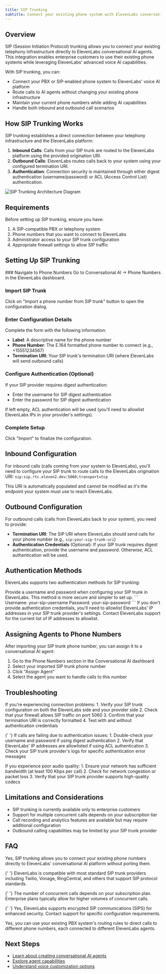 ```yaml
---
title: SIP Trunking
subtitle: Connect your existing phone system with ElevenLabs conversational AI agents using SIP trunking
---
```


## Overview

SIP (Session Initiation Protocol) trunking allows you to connect your existing telephony infrastructure directly to ElevenLabs conversational AI agents. This integration enables enterprise customers to use their existing phone systems while leveraging ElevenLabs' advanced voice AI capabilities.

With SIP trunking, you can:

- Connect your PBX or SIP-enabled phone system to ElevenLabs' voice AI platform
- Route calls to AI agents without changing your existing phone infrastructure
- Maintain your current phone numbers while adding AI capabilities
- Handle both inbound and outbound call scenarios

## How SIP Trunking Works

SIP trunking establishes a direct connection between your telephony infrastructure and the ElevenLabs platform:

1. **Inbound Calls**: Calls from your SIP trunk are routed to the ElevenLabs platform using the provided origination URI.
2. **Outbound Calls**: ElevenLabs routes calls back to your system using your configured termination URI.
3. **Authentication**: Connection security is maintained through either digest authentication (username/password) or ACL (Access Control List) authentication.

<Frame background="subtle">
  <img src="/assets/images/sip-trunk-diagram.svg" alt="SIP Trunking Architecture Diagram" />
</Frame>

## Requirements

Before setting up SIP trunking, ensure you have:

1. A SIP-compatible PBX or telephony system
2. Phone numbers that you want to connect to ElevenLabs
3. Administrator access to your SIP trunk configuration
4. Appropriate firewall settings to allow SIP traffic

## Setting Up SIP Trunking

<Steps>
  ### Navigate to Phone Numbers
  Go to Conversational AI → Phone Numbers in the ElevenLabs dashboard.

### Import SIP Trunk

Click on "Import a phone number from SIP trunk" button to open the configuration dialog.

### Enter Configuration Details

Complete the form with the following information:

- **Label**: A descriptive name for the phone number
- **Phone Number**: The E.164 formatted phone number to connect (e.g., +15551234567)
- **Termination URI**: Your SIP trunk's termination URI (where ElevenLabs will send outbound calls)

### Configure Authentication (Optional)

If your SIP provider requires digest authentication:

- Enter the username for SIP digest authentication
- Enter the password for SIP digest authentication

If left empty, ACL authentication will be used (you'll need to allowlist ElevenLabs IPs in your provider's settings).

### Complete Setup

Click "Import" to finalize the configuration.

</Steps>

## Inbound Configuration

For inbound calls (calls coming from your system to ElevenLabs), you'll need to configure your SIP trunk to route calls to the ElevenLabs origination URI:
`sip:sip.rtc.eleven2.dev:5060;transport=tcp`

This URI is automatically populated and cannot be modified as it's the endpoint your system must use to reach ElevenLabs.

## Outbound Configuration

For outbound calls (calls from ElevenLabs back to your system), you need to provide:

- **Termination URI**: The SIP URI where ElevenLabs should send calls for your phone number (e.g., `sip:your-sip-trunk-uri`)
- **Authentication Credentials** (Optional): If your SIP trunk requires digest authentication, provide the username and password. Otherwise, ACL authentication will be used.

## Authentication Methods

ElevenLabs supports two authentication methods for SIP trunking:

<Tabs>
  <Tab title="Digest Authentication">
    Provide a username and password when configuring your SIP trunk in ElevenLabs. This method is
    more secure and simpler to set up. ``` Username: your-sip-username Password: your-sip-password
    ```
  </Tab>
  <Tab title="ACL Authentication">
    If you don't provide authentication credentials, you'll need to allowlist ElevenLabs' IP
    addresses in your SIP trunk provider's settings. Contact ElevenLabs support for the current list
    of IP addresses to allowlist.
  </Tab>
</Tabs>

## Assigning Agents to Phone Numbers

After importing your SIP trunk phone number, you can assign it to a conversational AI agent:

1. Go to the Phone Numbers section in the Conversational AI dashboard
2. Select your imported SIP trunk phone number
3. Click "Assign Agent"
4. Select the agent you want to handle calls to this number

## Troubleshooting

<AccordionGroup>
  <Accordion title="Connection Issues">
    If you're experiencing connection problems: 1. Verify your SIP trunk configuration on both the
    ElevenLabs side and your provider side 2. Check that your firewall allows SIP traffic on port
    5060 3. Confirm that your termination URI is correctly formatted 4. Test with and without
    authentication credentials
  </Accordion>

{' '}
<Accordion title="Authentication Failures">
  If calls are failing due to authentication issues: 1. Double-check your username and password if
  using digest authentication 2. Verify that ElevenLabs' IP addresses are allowlisted if using ACL
  authentication 3. Check your SIP trunk provider's logs for specific authentication error messages
</Accordion>

  <Accordion title="Audio Quality Issues">
    If you experience poor audio quality: 1. Ensure your network has sufficient bandwidth (at least
    100 Kbps per call) 2. Check for network congestion or packet loss 3. Verify that your SIP trunk
    provider supports high-quality codecs
  </Accordion>
</AccordionGroup>

## Limitations and Considerations

- SIP trunking is currently available only to enterprise customers
- Support for multiple concurrent calls depends on your subscription tier
- Call recording and analytics features are available but may require additional configuration
- Outbound calling capabilities may be limited by your SIP trunk provider

## FAQ

<AccordionGroup>
  <Accordion title="Can I use my existing phone numbers with ElevenLabs?">
    Yes, SIP trunking allows you to connect your existing phone numbers directly to ElevenLabs'
    conversational AI platform without porting them.
  </Accordion>

{' '}
<Accordion title="What SIP trunk providers are compatible with ElevenLabs?">
  ElevenLabs is compatible with most standard SIP trunk providers including Twilio, Vonage,
  RingCentral, and others that support SIP protocol standards.
</Accordion>

{' '}
<Accordion title="How many concurrent calls are supported?">
  The number of concurrent calls depends on your subscription plan. Enterprise plans typically allow
  for higher volumes of concurrent calls.
</Accordion>

{' '}
<Accordion title="Is call encryption supported?">
  Yes, ElevenLabs supports encrypted SIP communications (SIPS) for enhanced security. Contact
  support for specific configuration requirements.
</Accordion>

  <Accordion title="Can I route calls conditionally to different agents?">
    Yes, you can use your existing PBX system's routing rules to direct calls to different phone
    numbers, each connected to different ElevenLabs agents.
  </Accordion>
</AccordionGroup>

## Next Steps

- [Learn about creating conversational AI agents](/docs/capabilities/conversational-ai)
- [Explore agent capabilities](/docs/capabilities/convai-agent-capabilities)
- [Understand voice customization options](/docs/capabilities/voices)
